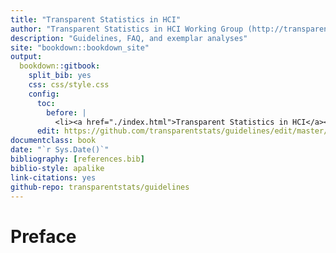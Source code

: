 ```yaml
---
title: "Transparent Statistics in HCI"
author: "Transparent Statistics in HCI Working Group (http://transparentstatistics.org/)"
description: "Guidelines, FAQ, and exemplar analyses"
site: "bookdown::bookdown_site"
output:
  bookdown::gitbook:
    split_bib: yes
    css: css/style.css
    config:
      toc:
        before: |
          <li><a href="./index.html">Transparent Statistics in HCI</a></li>
      edit: https://github.com/transparentstats/guidelines/edit/master/%s
documentclass: book
date: "`r Sys.Date()`"
bibliography: [references.bib]
biblio-style: apalike
link-citations: yes
github-repo: transparentstats/guidelines
---
```


# Preface {-}
<!-- TODO: consider content from https://docs.google.com/document/d/1HAZ3IzV8NDs87MfHxqpjPGgRIoH15Eop3hs57BIccJg -->